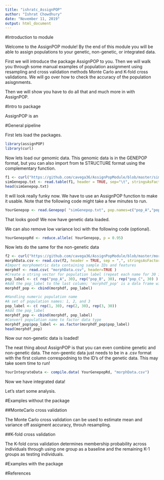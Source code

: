 ```yaml
---
title: "ishratc_AssignPOP"
author: "Ishrat Chowdhury"
date: "November 11, 2019"
output: html_document
---
```


#Introduction to module

Welcome to the AssignPOP module! By the end of this module you will be able to assign populations to your genetic, non-genetic, or integrated data. 

First we will introduce the package AssignPOP to you. Then we will walk you through some manual examples of population assignment using resampling and cross validation methods Monte Carlo and K-fold cross validations. We will go over how to check the accuracy of the population asisgnments.

Then we will show you have to do all that and much more in with AssignPOP.

#Intro to package

AssignPOP is an


#General pipeline

First lets load the packages.
```r
library(assignPOP)
library(curl)
```

Now lets load our genomic data. This genomic data is in the GENEPOP format, but you can also import from te STRUCTURE format using the complementary function.
```r
f1 <- curl("https://github.com/cavega36/AssignPopModule/blob/master/simGenepop.txt")
simGenepop.txt <- read.table(f1, header = TRUE, sep="\t", stringsAsFactors = FALSE)
head(simGenepop.txt)
```

It will look really funky now. We have to use an AssignPOP function to make it usable. Note that the following code might take a few minutes to run.

```r
YourGenepop <- read.Genepop( "simGenepop.txt", pop.names=c("pop_A","pop_B","pop_C"), haploid = FALSE)
```

That looks good! We now have genetic data loaded.

We can also remove low variance loci with the following code (optional).

```r
YourGenepopRd <- reduce.allele( YourGenepop, p = 0.95)
```

Now lets do the same for the non-genetic data

```r
f2 <- curl("https://github.com/cavega36/AssignPopModule/blob/master/morphData.csv")
morphData.csv <- read.csv(f2, header = TRUE, sep = ",", stringsAsFactors = FALSE)
#Import morphometric data containing sample IDs and features
morphdf <- read.csv( "morphData.csv", header=TRUE )
#Create a string vector for population label (repeat each name for 30 individuals)
pop_label <- c( rep("pop_A", 30), rep("pop_B", 30), rep("pop_C", 30) ) 
#Add the pop_label to the last column; 'morphdf_pop' is a data frame with population label in the last column
morphdf_pop <- cbind(morphdf, pop_label)

#Handling numeric population name
#A set of population names: 1, 2, and 3
pop_label <- c( rep(1, 30), rep(2, 30), rep(3, 30))
#Add the pop_label
morphdf_pop <- cbind(morphdf, pop_label)
#Convert population name to factor data type 
morphdf_pop$pop_label <- as.factor(morphdf_pop$pop_label)
head(morphdf_pop)
```

Now our non-genetic data is loaded!

The neat thing about AssignPOP is that you can even combine genetic and non-genetic data. The non-geentic data just needs to be in a .csv format with the first column correspodning to the ID's of the genetic data. This may take soem time to run!

```r
YourIntegrateData <- compile.data( YourGenepopRd, "morphData.csv")
```

Now we have integrated data!

Let's start some analysis.

#Examples without the package

##MonteCarlo cross validation

The Monte Carlo cross validation can be used to estimate mean and variance off assigment accuracy, throuh resampling.

##K-fold cross validation

The K-fold corss validation determines membership probability across individuals through using one group as a baseline and the remaining K-1 groups as testing individuals. 

#Examples with the package 



#References 





